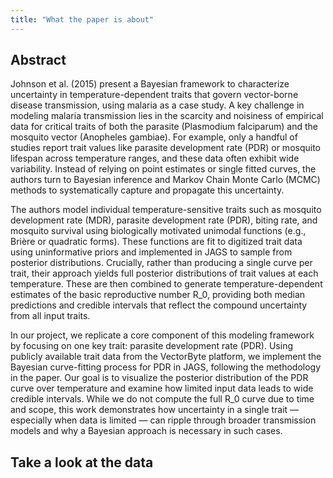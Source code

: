 ```yaml
---
title: "What the paper is about"
---
```


## Abstract

Johnson et al. (2015) present a Bayesian framework to characterize uncertainty in temperature-dependent traits that govern vector-borne disease transmission, using malaria as a case study. A key challenge in modeling malaria transmission lies in the scarcity and noisiness of empirical data for critical traits of both the parasite (Plasmodium falciparum) and the mosquito vector (Anopheles gambiae). For example, only a handful of studies report trait values like parasite development rate (PDR) or mosquito lifespan across temperature ranges, and these data often exhibit wide variability. Instead of relying on point estimates or single fitted curves, the authors turn to Bayesian inference and Markov Chain Monte Carlo (MCMC) methods to systematically capture and propagate this uncertainty.

The authors model individual temperature-sensitive traits such as mosquito development rate (MDR), parasite development rate (PDR), biting rate, and mosquito survival using biologically motivated unimodal functions (e.g., Brière or quadratic forms). These functions are fit to digitized trait data using uninformative priors and implemented in JAGS to sample from posterior distributions. Crucially, rather than producing a single curve per trait, their approach yields full posterior distributions of trait values at each temperature. These are then combined to generate temperature-dependent estimates of the basic reproductive number R_0, providing both median predictions and credible intervals that reflect the compound uncertainty from all input traits.

In our project, we replicate a core component of this modeling framework by focusing on one key trait: parasite development rate (PDR). Using publicly available trait data from the VectorByte platform, we implement the Bayesian curve-fitting process for PDR in JAGS, following the methodology in the paper. Our goal is to visualize the posterior distribution of the PDR curve over temperature and examine how limited input data leads to wide credible intervals. While we do not compute the full R_0 curve due to time and scope, this work demonstrates how uncertainty in a single trait — especially when data is limited — can ripple through broader transmission models and why a Bayesian approach is necessary in such cases.

## Take a look at the data


